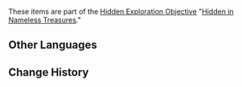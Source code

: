 {{Item Infobox
|id           = 100532
|type         = Quest Items
|image        = Item Box.png
|description  = Anonymous treasure acquired at Qingxu Pool/Lingju Pass/Dunyu Ruins. There is a pattern of unknown significance on the outside. Perhaps you could get someone in Liyue Harbor with an interest in antique to take a look at it.
|source1      = [[Qingxu Pool]]
|source2      = [[Lingju Pass]]
|source3      = [[Dunyu Ruins]]
}}
These items are part of the [[Hidden Exploration Objective]] "[[Hidden in Nameless Treasures]]."

==Other Languages==
{{Other Languages
|default_hidden = 1
|en      = Nameless Treasure
|zhs     = 无名的宝藏
|zhs_rm  = Wúmíng de Bǎozàng
|zht     = 無名的寶藏
|zht_rm  = Wúmíng de Bǎozàng
|ja      = 無名の宝蔵
|ja_rm   = Mumei no Houzou
|ko      = 무명의 보물
|ko_rm   = 
|es      = Tesoro sin nombre
|fr      = Trésor anonyme
|ru      = Безымянное сокровище
|th      = สมบัตินิรนาม
|th_rm   = 
|vi      = Kho báu vô danh
|de      = Namenloser Schatz
|id      = Harta Tanpa Nama
|pt      = Tesouro Sem Nome
}}

==Change History==
{{Change History|1.0}}